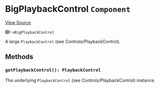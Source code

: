 
<Meta title="Packages/Player/Plugins/Controls/Control/BigPlaybackControl" />

# BigPlaybackControl `Component`

[View Source](https://github.com/vime-js/vime/blob/master/packages/vime-player/src/plugins/controls/control/BigPlaybackControl.svelte)

**ID:** `vBigPlaybackControl`

A large `PlaybackControl` (see <LinkTo kind="packages-player-plugins-controls-control-playbackcontrol--page">Controls/PlaybackControl</LinkTo>).

## Methods

### `getPlaybackControl(): PlaybackControl`

The underlying `PlaybackControl` (see <LinkTo kind="packages-player-plugins-controls-control-playbackcontrol--page">Controls/PlaybackControl</LinkTo>) instance.